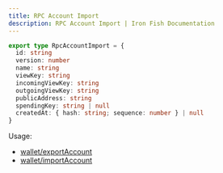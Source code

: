 ```yaml
---
title: RPC Account Import
description: RPC Account Import | Iron Fish Documentation
---
```

```typescript
export type RpcAccountImport = {
  id: string
  version: number
  name: string
  viewKey: string
  incomingViewKey: string
  outgoingViewKey: string
  publicAddress: string
  spendingKey: string | null
  createdAt: { hash: string; sequence: number } | null
}
```

Usage: 
- [wallet/exportAccount](/developers/documentation/rpc/wallet/export_account)
- [wallet/importAccount](/developers/documentation/rpc/wallet/import_account)